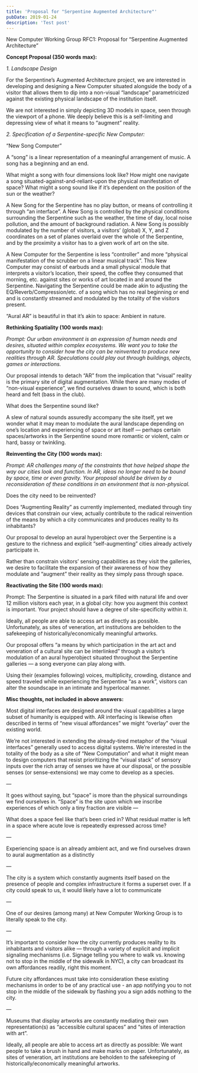 ```yaml
---
title: 'Proposal for "Serpentine Augmented Architecture"'
pubDate: 2019-01-24
description: 'Test post'
---
```


New Computer Working Group RFC1: Proposal for “Serpentine Augmented Architecture”

**Concept Proposal (350 words max):**

*1. Landscape Design*

For the Serpentine’s Augmented Architecture project, we are interested in developing and designing a New Computer situated alongside the body of a visitor that allows them to dip into a non-visual “landscape” parametricized against the existing physical landscape of the institution itself.

We are not interested in simply depicting 3D models in space, seen through the viewport of a phone. We deeply believe this is a self-limiting and depressing view of what it means to “augment” reality.

*2. Specification of a Serpentine-specific New Computer:*

“New Song Computer”

A “song” is a linear representation of a meaningful arrangement of music. A song has a beginning and an end.

What might a song with four dimensions look like? How might one navigate a song situated-against-and-reliant-upon the physical manifestation of space? What might a song sound like if it’s dependent on the position of the sun or the weather?

A New Song for the Serpentine has no play button, or means of controlling it through “an interface”. A New Song is controlled by the physical conditions surrounding the Serpentine such as the weather, the time of day, local noise pollution, and the amount of background radiation. A New Song is possibly modulated by the number of visitors, a visitors’ (global) X, Y, and Z coordinates on a set of planes overlaid over the whole of the Serpentine, and by the proximity a visitor has to a given work of art on the site.

A New Computer for the Serpentine is less “controller” and more “physical manifestation of the scrubber on a linear musical track”. This New Computer may consist of earbuds and a small physical module that interprets a visitor’s location, their speed, the coffee they consumed that morning, etc. against sites or works of art located in and around the Serpentine. Navigating the Serpentine could be made akin to adjusting the EQ/Reverb/Compression/etc. of a song which has no real beginning or end and is constantly streamed and modulated by the totality of the visitors present.

“Aural AR” is beautiful in that it’s akin to space: Ambient in nature.

**Rethinking Spatiality (100 words max):**

*Prompt: Our urban environment is an expression of human needs and desires, situated within complex ecosystems. We want you to take the opportunity to consider how the city can be reinvented to produce new realities through AR. Speculations could play out through buildings, objects, games or interactions.*

Our proposal intends to detach “AR” from the implication that “visual” reality is the primary site of digital augmentation. While there are many modes of “non-visual experience”, we find ourselves drawn to sound, which is both heard and felt (bass in the club).

What does the Serpentine sound like?

A slew of natural sounds assuredly accompany the site itself, yet we wonder what it may mean to modulate the aural landscape depending on one’s location and experiencing of space or art itself — perhaps certain spaces/artworks in the Serpentine sound more romantic or violent, calm or hard, bassy or twinkling.

**Reinventing the City (100 words max):**

*Prompt: AR challenges many of the constraints that have helped shape the way our cities look and function. In AR, ideas no longer need to be bound by space, time or even gravity. Your proposal should be driven by a reconsideration of these conditions in an environment that is non-physical.*

Does the city need to be reinvented?

Does “Augmenting Reality” as currently implemented, mediated through tiny devices that constrain our view, actually contribute to the radical reinvention of the means by which a city communicates and produces reality to its inhabitants?

Our proposal to develop an aural hyperobject over the Serpentine is a gesture to the richness and explicit “self-augmenting” cities already actively participate in.

Rather than constrain visitors’ sensing capabilities as they visit the galleries, we desire to facilitate the expansion of their awareness of how they modulate and “augment” their reality as they simply pass through space.

**Reactivating the Site (100 words max):**

Prompt: The Serpentine is situated in a park filled with natural life and over 12 million visitors each year, in a global city: how you augment this context is important. Your project should have a degree of site-specificity within it.

Ideally, all people are able to access art as directly as possible. Unfortunately, as sites of veneration, art institutions are beholden to the safekeeping of historically/economically meaningful artworks.

Our proposal offers “a means by which participation in the art act and veneration of a cultural site can be interlinked” through a visitor’s modulation of an aural hyperobject situated throughout the Serpentine galleries — a song everyone can play along with.

Using their (examples following) voices, multiplicity, crowding, distance and speed traveled while experiencing the Serpentine “as a work”, visitors can alter the soundscape in an intimate and hyperlocal manner.

**Misc thoughts, not included in above answers:**

Most digital interfaces are designed around the visual capabilities a large subset of humanity is equipped with. AR interfacing is likewise often described in terms of “new visual affordances” we might “overlay” over the existing world.

We’re not interested in extending the already-tired metaphor of the “visual interfaces” generally used to access digital systems. We’re interested in the totality of the body as a site of “New Computation” and what it might mean to design computers that resist prioritizing the “visual stack” of sensory inputs over the rich array of senses we have at our disposal, or the possible senses (or sense-extensions) we may come to develop as a species.

—

It goes without saying, but “space” is more than the physical surroundings we find ourselves in. “Space” is the site upon which we inscribe experiences of which only a tiny fraction are visible —

What does a space feel like that’s been cried in? What residual matter is left in a space where acute love is repeatedly expressed across time?

—

Experiencing space is an already ambient act, and we find ourselves drawn to aural augmentation as a distinctly

—

The city is a system which constantly augments itself based on the presence of people and complex infrastructure it forms a superset over. If a city could speak to us, it would likely have a lot to communicate

—

One of our desires (among many) at New Computer Working Group is to literally speak to the city.

—

It’s important to consider how the city currently produces reality to its inhabitants and visitors alike — through a variety of explicit and implicit signaling mechanisms (i.e. Signage telling you where to walk vs. knowing not to stop in the middle of the sidewalk in NYC), a city can broadcast its own affordances readily, right this moment.

Future city affordances must take into consideration these existing mechanisms in order to be of any practical use - an app notifying you to not stop in the middle of the sidewalk by flashing you a sign adds nothing to the city.

—

Museums that display artworks are constantly mediating their own representation(s) as “accessible cultural spaces” and “sites of interaction with art”.

Ideally, all people are able to access art as directly as possible: We want people to take a brush in hand and make marks on paper. Unfortunately, as sites of veneration, art institutions are beholden to the safekeeping of historically/economically meaningful artworks.